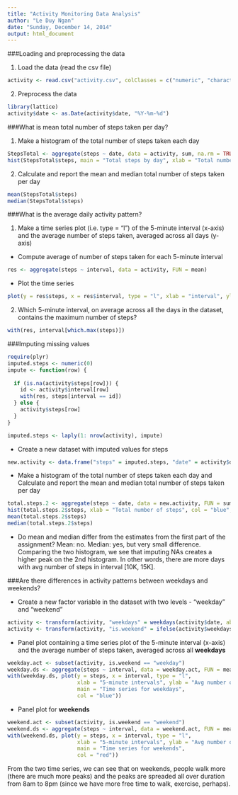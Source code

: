 ```yaml
---
title: "Activity Monitoring Data Analysis"
author: "Le Duy Ngan"
date: "Sunday, December 14, 2014"
output: html_document
---
```


###Loading and preprocessing the data

1. Load the data (read the csv file)
```r
activity <- read.csv("activity.csv", colClasses = c("numeric", "character", "numeric"))
```

2. Preprocess the data
```r
library(lattice)
activity$date <- as.Date(activity$date, "%Y-%m-%d")

```

###What is mean total number of steps taken per day?

1. Make a histogram of the total number of steps taken each day

```r
StepsTotal <- aggregate(steps ~ date, data = activity, sum, na.rm = TRUE)
hist(StepsTotal$steps, main = "Total steps by day", xlab = "Total number of steps", col = "yellow")

```

2. Calculate and report the mean and median total number of steps taken per day

```r
mean(StepsTotal$steps)
median(StepsTotal$steps)
```

###What is the average daily activity pattern?

1. Make a time series plot (i.e. type = "l") of the 5-minute interval (x-axis) and the average number of steps taken, averaged across all days (y-axis)

* Compute average of number of steps taken for each 5-minute interval
```r
res <- aggregate(steps ~ interval, data = activity, FUN = mean)
```

* Plot the time series
```r
plot(y = res$steps, x = res$interval, type = "l", xlab = "interval", ylab = "Avg number of steps taken")
```

2. Which 5-minute interval, on average across all the days in the dataset, contains the maximum number of steps?

```r
with(res, interval[which.max(steps)])
```

###Imputing missing values
```r
require(plyr)
imputed.steps <- numeric(0)
impute <- function(row) {
  
  if (is.na(activity$steps[row])) {
    id <- activity$interval[row]
    with(res, steps[interval == id])
  } else {
    activity$steps[row]
  }
}

imputed.steps <- laply(1: nrow(activity), impute)
```

* Create a new dataset with imputed values for steps
```r
new.activity <- data.frame("steps" = imputed.steps, "date" = activity$date, "interval" = activity$interval)
```

* Make a histogram of the total number of steps taken each day and Calculate and report the mean and median total number of steps taken per day
```r
total.steps.2 <- aggregate(steps ~ date, data = new.activity, FUN = sum)
hist(total.steps.2$steps, xlab = "Total number of steps", col = "blue", main = "Histogram of total steps by day")
mean(total.steps.2$steps)
median(total.steps.2$steps)
```

* Do mean and median  differ from the estimates from the first part of the assignment?
Mean: no. Median: yes, but very small difference.
Comparing the two histogram, we see that imputing NAs creates a higher peak on the 2nd histogram. In other words, there are more days with avg number of steps in interval [10K, 15K].

###Are there differences in activity patterns between weekdays and weekends?

* Create a new factor variable in the dataset with two levels - "weekday" and "weekend"
```r
activity <- transform(activity, "weekdays" = weekdays(activity$date, abbreviate = T))
activity <- transform(activity, "is.weekend" = ifelse(activity$weekdays %in% c("Sat", "Sun"), "weekend", "weekday"))
```

* Panel plot containing a time series plot of the 5-minute interval (x-axis) and the average number of steps taken, averaged across all __weekdays__

```r
weekday.act <- subset(activity, is.weekend == "weekday")
weekday.ds <- aggregate(steps ~ interval, data = weekday.act, FUN = mean)
with(weekday.ds, plot(y = steps, x = interval, type = "l", 
                      xlab = "5-minute intervals", ylab = "Avg number of steps taken", 
                      main = "Time series for weekdays",
                      col = "blue"))

```

* Panel plot for __weekends__
```r
weekend.act <- subset(activity, is.weekend == "weekend")
weekend.ds <- aggregate(steps ~ interval, data = weekend.act, FUN = mean)
with(weekend.ds, plot(y = steps, x = interval, type = "l", 
                      xlab = "5-minute intervals", ylab = "Avg number of steps taken", 
                      main = "Time series for weekends",
                      col = "red"))
```

From the two time series, we can see that on weekends, people walk more (there are much more peaks) and the peaks are spreaded all over duration from 8am to 8pm (since we have more free time to walk, exercise, perhaps).


